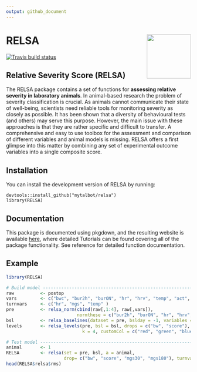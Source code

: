 ```yaml
---
output: github_document
---
```


# RELSA <img src="https://talbotsr.com/RELSA/logo.png" align="right" width="120" />

<!-- badges: start -->
[![Travis build status](https://travis-ci.org/mytalbot/RELSA.svg?branch=master)](https://travis-ci.org/r-lib/usethis)
<!-- badges: end -->

## Relative Severity Score (RELSA)
The RELSA package contains a set of functions for **assessing relative severity in laboratory animals**. In animal-based research the problem of severity classification is crucial. As animals cannot communicate their state of well-being, scientists need reliable tools for monitoring severity as closely as possible. It has been shown that a diversity of behavioural tests (and others) may serve this purpose. However, the main issue with these approaches is that they are rather specific and difficult to transfer. A comprehensive and easy to use toolbox for the assessment and comparison of different variables and animal models is missing. RELSA offers a first glimpse into this matter by combining any set of experimental outcome variables into a single composite score.

## Installation

You can install the development version of RELSA by running:

```
devtools::install_github("mytalbot/relsa")
library(RELSA)
```

## Documentation
This package is documented using pkgdown, and the resulting website is available [here](https://talbotsr.com/RELSA), where detailed Tutorials can be found covering all of the package functionality. See reference for detailed function documentation.

## Example
 
```r
library(RELSA)

# Build model -------------------------------------------------------------
raw          <- postop
vars         <- c("bwc", "bur2h", "burON", "hr", "hrv", "temp", "act", "mgs")
turnvars     <- c("hr", "mgs", "temp" )
pre          <- relsa_norm(cbind(raw[,1:4], raw[,vars]), 
                           normthese = c("bur2h", "burON", "hr", "hrv", "temp", "act", "mgs"), ontime = 1)
bsl          <- relsa_baselines(dataset = pre, bslday = -1, variables = vars, turnvars = turnvars)
levels       <- relsa_levels(pre, bsl = bsl, drops = c("bw", "score"), turns = c("hr", "mgs", "temp"),
                             k = 4, customCol = c("red", "green", "blue", "magenta"))

# Test model --------------------------------------------------------------
animal       <- 1
RELSA        <- relsa(set = pre, bsl, a = animal, 
                      drop= c("bw", "score", "mgs30", "mgs180"), turnvars = turnvars)
head(RELSA$relsa$rms)

```


